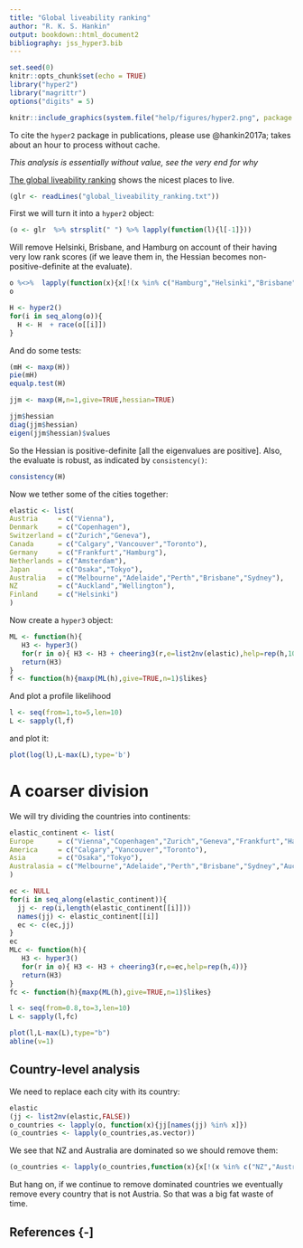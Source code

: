 ```yaml
---
title: "Global liveability ranking"
author: "R. K. S. Hankin"
output: bookdown::html_document2
bibliography: jss_hyper3.bib
---
```



```r
set.seed(0)
knitr::opts_chunk$set(echo = TRUE)
library("hyper2")
library("magrittr")
options("digits" = 5)
```

```r
knitr::include_graphics(system.file("help/figures/hyper2.png", package = "hyper2"))
```

To cite the `hyper2` package in publications, please use @hankin2017a;
takes about an hour to process without cache.

_This analysis is essentially without value, see the very end for why_

[The global liveability
ranking](https://en.wikipedia.org/wiki/Global_Liveability_Ranking)
shows the nicest places to live.


```r
(glr <- readLines("global_liveability_ranking.txt"))
```

First we will turn it into a `hyper2` object:


```r
(o <- glr  %>% strsplit(" ") %>% lapply(function(l){l[-1]}))
```

Will remove Helsinki, Brisbane, and Hamburg on account of their having
very low rank scores (if we leave them in, the Hessian becomes
non-positive-definite at the evaluate).

```r
o %<>%  lapply(function(x){x[!(x %in% c("Hamburg","Helsinki","Brisbane"))]})
o
```


```r
H <- hyper2()
for(i in seq_along(o)){
  H <- H  + race(o[[i]])
}
```

And do some tests:

```r
(mH <- maxp(H))
pie(mH)
equalp.test(H)
```

```r
jjm <- maxp(H,n=1,give=TRUE,hessian=TRUE)
```

```r
jjm$hessian
diag(jjm$hessian)
eigen(jjm$hessian)$values
```

So the Hessian is positive-definite [all the eigenvalues are
positive].  Also, the evaluate is robust, as indicated by
`consistency()`:

```r
consistency(H)
```




Now we tether some of the cities together:

```r
elastic <- list(
Austria     = c("Vienna"),
Denmark     = c("Copenhagen"),
Switzerland = c("Zurich","Geneva"),
Canada      = c("Calgary","Vancouver","Toronto"),
Germany     = c("Frankfurt","Hamburg"),
Netherlands = c("Amsterdam"),
Japan       = c("Osaka","Tokyo"),
Australia   = c("Melbourne","Adelaide","Perth","Brisbane","Sydney"),
NZ          = c("Auckland","Wellington"),
Finland     = c("Helsinki")
)
```

Now create a `hyper3` object:

```r
ML <- function(h){
   H3 <- hyper3()
   for(r in o){ H3 <- H3 + cheering3(r,e=list2nv(elastic),help=rep(h,10))}
   return(H3)
}
f <- function(h){maxp(ML(h),give=TRUE,n=1)$likes}
```

And plot a profile likelihood

```r
l <- seq(from=1,to=5,len=10)
L <- sapply(l,f)
```

and plot it:

```r
plot(log(l),L-max(L),type='b')
```



# A coarser division

We will try dividing the countries into continents:

```r
elastic_continent <- list(
Europe      = c("Vienna","Copenhagen","Zurich","Geneva","Frankfurt","Hamburg","Amsterdam","Helsinki"),
America     = c("Calgary","Vancouver","Toronto"),
Asia        = c("Osaka","Tokyo"),
Australasia = c("Melbourne","Adelaide","Perth","Brisbane","Sydney","Auckland","Wellington")
)

ec <- NULL
for(i in seq_along(elastic_continent)){
  jj <- rep(i,length(elastic_continent[[i]]))
  names(jj) <- elastic_continent[[i]]
  ec <- c(ec,jj)
}
ec 
MLc <- function(h){
   H3 <- hyper3()
   for(r in o){ H3 <- H3 + cheering3(r,e=ec,help=rep(h,4))}
   return(H3)
}
fc <- function(h){maxp(ML(h),give=TRUE,n=1)$likes}
```

```r
l <- seq(from=0.8,to=3,len=10)
L <- sapply(l,fc)
```


```r
plot(l,L-max(L),type="b")
abline(v=1)
```

## Country-level analysis


We need to replace each city with its country:


```r
elastic
(jj <- list2nv(elastic,FALSE))
o_countries <- lapply(o, function(x){jj[names(jj) %in% x]})
(o_countries <- lapply(o_countries,as.vector))
```

We see that NZ and Australia are dominated so we should remove them:

```r
(o_countries <- lapply(o_countries,function(x){x[!(x %in% c("NZ","Australia","Japan"))]}))
```

But hang on, if we continue to remove dominated countries we
eventually remove every country that is not Austria.  So that was a big
fat waste of time.

## References {-]
